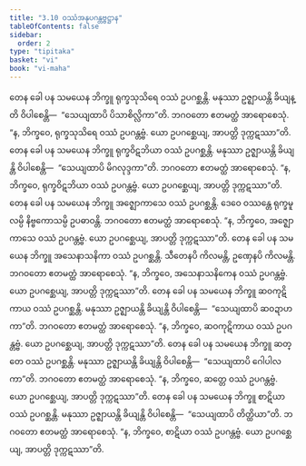 ```yaml
---
title: "3.10 ဝဿံအနုပဂန္တဗ္ဗဋ္ဌာန"
tableOfContents: false
sidebar:
  order: 2
type: "tipitaka"
basket: "vi"
book: "vi-maha"
---
```



<DynamicBreadcrumb />

<Division number="204" book="vi-maha">

<Paragraph number="909" book="vi-maha">
တေန ခေါ ပန သမယေန ဘိက္ခူ ရုက္ခသုသိရေ ဝဿံ ဥပဂစ္ဆန္တိ. မနုဿာ ဥဇ္ဈာယန္တိ ခိယျန္တိ ဝိပါစေန္တိ—  “သေယျထာပိ ပိသာစိလ္လိကာ”တိ. ဘဂဝတော ဧတမတ္ထံ အာရောစေသုံ. “န, ဘိက္ခဝေ, ရုက္ခသုသိရေ ဝဿံ ဥပဂန္တဗ္ဗံ. ယော ဥပဂစ္ဆေယျ, အာပတ္တိ ဒုက္ကဋဿာ”တိ.
</Paragraph>

<Paragraph number="910" book="vi-maha">
တေန ခေါ ပန သမယေန ဘိက္ခူ ရုက္ခဝိဋဘိယာ ဝဿံ ဥပဂစ္ဆန္တိ. မနုဿာ ဥဇ္ဈာယန္တိ ခိယျန္တိ ဝိပါစေန္တိ—  “သေယျထာပိ မိဂလုဒ္ဒကာ”တိ. ဘဂဝတော ဧတမတ္ထံ အာရောစေသုံ. “န, ဘိက္ခဝေ, ရုက္ခဝိဋဘိယာ ဝဿံ ဥပဂန္တဗ္ဗံ. ယော ဥပဂစ္ဆေယျ, အာပတ္တိ ဒုက္ကဋဿာ”တိ.
</Paragraph>

<Paragraph number="911" book="vi-maha">
တေန ခေါ ပန သမယေန ဘိက္ခူ အဇ္ဈောကာသေ ဝဿံ ဥပဂစ္ဆန္တိ. ဒေဝေ ဝဿန္တေ ရုက္ခမူလမ္ပိ နိဗ္ဗကောသမ္ပိ ဥပဓာဝန္တိ. ဘဂဝတော ဧတမတ္ထံ အာရောစေသုံ. “န, ဘိက္ခဝေ, အဇ္ဈောကာသေ ဝဿံ ဥပဂန္တဗ္ဗံ. ယော ဥပဂစ္ဆေယျ, အာပတ္တိ ဒုက္ကဋဿာ”တိ.
</Paragraph>

<Paragraph number="912" book="vi-maha">
တေန ခေါ ပန သမယေန ဘိက္ခူ အသေနာသနိကာ ဝဿံ ဥပဂစ္ဆန္တိ. သီတေနပိ ကိလမန္တိ, ဥဏှေနပိ ကိလမန္တိ. ဘဂဝတော ဧတမတ္ထံ အာရောစေသုံ. “န, ဘိက္ခဝေ, အသေနာသနိကေန ဝဿံ ဥပဂန္တဗ္ဗံ. ယော ဥပဂစ္ဆေယျ, အာပတ္တိ ဒုက္ကဋဿာ”တိ.
</Paragraph>

<Paragraph number="913" book="vi-maha">
တေန ခေါ ပန သမယေန ဘိက္ခူ ဆဝကုဋိကာယ ဝဿံ ဥပဂစ္ဆန္တိ. မနုဿာ ဥဇ္ဈာယန္တိ ခိယျန္တိ ဝိပါစေန္တိ—  “သေယျထာပိ ဆဝဍာဟကာ”တိ. ဘဂဝတော ဧတမတ္ထံ အာရောစေသုံ. “န, ဘိက္ခဝေ, ဆဝကုဋိကာယ ဝဿံ ဥပဂန္တဗ္ဗံ. ယော ဥပဂစ္ဆေယျ, အာပတ္တိ ဒုက္ကဋဿာ”တိ.
</Paragraph>

<Paragraph number="914" book="vi-maha">
တေန ခေါ ပန သမယေန ဘိက္ခူ ဆတ္တေ ဝဿံ ဥပဂစ္ဆန္တိ. မနုဿာ ဥဇ္ဈာယန္တိ ခိယျန္တိ ဝိပါစေန္တိ—  “သေယျထာပိ ဂေါပါလကာ”တိ. ဘဂဝတော ဧတမတ္ထံ အာရောစေသုံ. “န, ဘိက္ခဝေ, ဆတ္တေ ဝဿံ ဥပဂန္တဗ္ဗံ. ယော ဥပဂစ္ဆေယျ, အာပတ္တိ ဒုက္ကဋဿာ”တိ.
</Paragraph>

<Paragraph number="915" book="vi-maha">
တေန ခေါ ပန သမယေန ဘိက္ခူ စာဋိယာ ဝဿံ ဥပဂစ္ဆန္တိ. မနုဿာ ဥဇ္ဈာယန္တိ ခိယျန္တိ ဝိပါစေန္တိ—  “သေယျထာပိ တိတ္ထိယာ”တိ. ဘဂဝတော ဧတမတ္ထံ အာရောစေသုံ. “န, ဘိက္ခဝေ, စာဋိယာ ဝဿံ ဥပဂန္တဗ္ဗံ. ယော ဥပဂစ္ဆေယျ, အာပတ္တိ ဒုက္ကဋဿာ”တိ.
</Paragraph>
</Division>